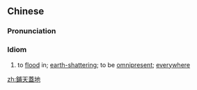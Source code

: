 {{also|铺天盖地}}
==Chinese==
{{zh-forms|s=铺天盖地|lit=hiding the sky and covering the earth}}

===Pronunciation===
{{zh-pron
|m=pūtiāngàidì
|c=pou1 tin1 goi3 dei6
|cat=id
}}

===Idiom===
{{zh-idiom}}

# to [[flood]] in; [[earth-shattering]]; to be [[omnipresent]]; [[everywhere]]

[[zh:鋪天蓋地]]